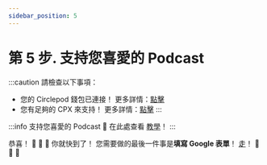 ```yaml
---
sidebar_position: 5
---
```


# 第 5 步. 支持您喜愛的 Podcast
:::caution 請檢查以下事項：
- 您的 Circlepod 錢包已連接！ 更多詳情：[點擊](/docs/wallet/connect-wallet)
- 您有足夠的 CPX 來支持！ 更多詳情：[點擊](/docs/wallet/airdrop)
:::

:::info 支持您喜愛的 Podcast
🔸 在此處查看 [教學](/docs/protocol/channel/intro)！
:::

恭喜！ 🎉 🎉 🎉 你就快到了！
您需要做的最後一件事是**填寫 Google 表單**！ [走](/docs/community-event/vote-and-support/google)！ 🚀 🚀 🚀